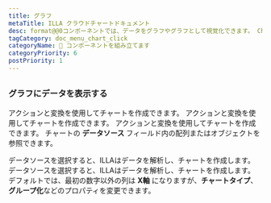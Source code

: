 ```yaml
---
title: グラフ
metaTitle: ILLA クラウドチャートドキュメント
desc: format@@0コンポーネントでは、データをグラフやグラフとして視覚化できます。 Chart.jsを使って作られています
tagCategory: doc_menu_chart_click
categoryName: 🧬 コンポーネントを組み立てます
categoryPriority: 6
postPriority: 1
---
```


## <h2 hidden>海図</h2>

### グラフにデータを表示する

アクションと変換を使用してチャートを作成できます。 アクションと変換を使用してチャートを作成できます。 アクションと変換を使用してチャートを作成できます。 チャートの **データソース** フィールド内の配列またはオブジェクトを参照できます。 

データソースを選択すると、ILLAはデータを解析し、チャートを作成します。 データソースを選択すると、ILLAはデータを解析し、チャートを作成します。 デフォルトでは、最初の数字以外の列は **X軸** になりますが、**チャートタイプ**、**グループ化**などのプロパティを変更できます。

<img src='https://cdn.illacloud.com/official-website/img/docs/assemble/chart1.png' alt="" />

<img src='https://cdn.illacloud.com/official-website/img/docs/assemble/chart2.png' alt="" />
